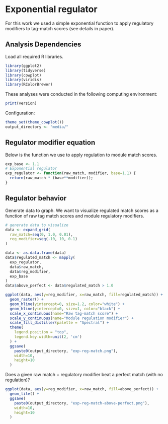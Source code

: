 # Exponential regulator

For this work we used a simple exponential function to apply regulatory modifiers to tag-match scores (see details in paper).

## Analysis Dependencies

Load all required R libraries.

```r
library(ggplot2)
library(tidyverse)
library(cowplot)
library(viridis)
library(RColorBrewer)
```

These analyses were conducted in the following computing environment:

```r
print(version)
```

Configuration:

```r
theme_set(theme_cowplot())
output_directory <- "media/"
```

## Regulator modifier equation

Below is the function we use to apply regulation to module match scores.

```r
exp_base <- 1.1
# Exponential regulator
exp_regulator <- function(raw_match, modifier, base=1.1) {
  return(raw_match * (base**modifier));
}
```

## Regulator behavior

Generate data to graph. We want to visualize regulated match scores as a function of raw tag match scores and module regulatory modifiers.

```r
# generate data to visualize
data <- expand_grid(
  raw_match=seq(0, 1.0, 0.01),
  reg_modifier=seq(-10, 10, 0.1)
)

data <- as.data.frame(data)
data$regulated_match <- mapply(
  exp_regulator,
  data$raw_match,
  data$reg_modifier,
  exp_base
)
data$above_perfect <- data$regulated_match > 1.0
```

```r
ggplot(data, aes(y=reg_modifier, x=raw_match, fill=regulated_match)) +
  geom_raster() +
  geom_hline(yintercept=0, size=1.2, color="white") +
  geom_hline(yintercept=0, size=1, color="black") +
  scale_x_continuous(name="Raw tag-match score") +
  scale_y_continuous(name="Module regulation modifier") +
  scale_fill_distiller(palette = "Spectral") +
  theme(
    legend.position = "top",
    legend.key.width=unit(2, 'cm')
  ) +
  ggsave(
    paste0(output_directory, "exp-reg-match.png"),
    width=10,
    height=10
  )
```

Does a given raw match + regulatory modifier beat a perfect match (with no regulation)?

```r
ggplot(data, aes(y=reg_modifier, x=raw_match, fill=above_perfect)) +
  geom_tile() +
  ggsave(
    paste0(output_directory, "exp-reg-match-above-perfect.png"),
    width=10,
    height=10
  )
```
